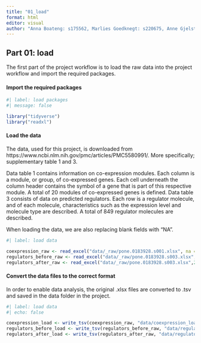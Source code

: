 ```yaml
---
title: "01_load"
format: html
editor: visual
author: "Anna Boateng: s175562, Marlies Goedknegt: s220675, Anne Gjelstrup: s194530, Katja Jagd: s185395, Olivia Ronnenberg: s183359"
---
```


## Part 01: load

The first part of the project workflow is to load the raw data into the project workflow and import the required packages.

#### Import the required packages

```r

#| label: load packages
#| message: false

library("tidyverse")
library("readxl")

```

#### Load the data

The data, used for this project, is downloaded from https://www.ncbi.nlm.nih.gov/pmc/articles/PMC5580991/. More specifically; supplementary table 1 and 3.

Data table 1 contains information on co-expression modules. Each column is a module, or group, of co-expressed genes. Each cell underneath the column header contains the symbol of a gene that is part of this respective module. A total of 20 modules of co-expressed genes is defined. Data table 3 consists of data on predicted regulators. Each row is a regulator molecule, and of each molecule, characteristics such as the expression level and molecule type are described. A total of 849 regulator molecules are described.

When loading the data, we are also replacing blank fields with "NA".

```r

#| label: load data

coexpression_raw <- read_excel("data/_raw/pone.0183928.s001.xlsx", na = c(" ", "NA"))
regulators_before_raw <- read_excel("data/_raw/pone.0183928.s003.xlsx", na = c(" ", "NA"))
regulators_after_raw <- read_excel("data/_raw/pone.0183928.s003.xlsx",2, na = c(" ", "NA"))

```

#### Convert the data files to the correct format

In order to enable data analysis, the original .xlsx files are converted to .tsv and saved in the data folder in the project.

```r

#| label: load data
#| echo: false

coexpression_load <- write_tsv(coexpression_raw, "data/coexpression_load.tsv", append = FALSE, col_names = TRUE)
regulators_before_load <- write_tsv(regulators_before_raw, "data/regulators_b_load.tsv", append = FALSE, col_names = TRUE)
regulators_after_load <- write_tsv(regulators_after_raw, "data/regulators_a_load.tsv", append = FALSE, col_names = TRUE)

```

